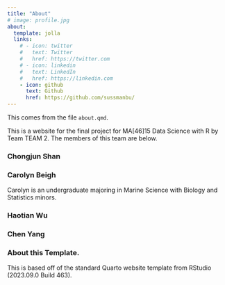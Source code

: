 ```yaml
---
title: "About"
# image: profile.jpg
about:
  template: jolla
  links:
    # - icon: twitter
    #   text: Twitter
    #   href: https://twitter.com
    # - icon: linkedin
    #   text: LinkedIn
    #   href: https://linkedin.com
    - icon: github
      text: Github
      href: https://github.com/sussmanbu/
---
```


This comes from the file `about.qmd`.

This is a website for the final project for MA\[46\]15 Data Science with R by Team TEAM 2. The members of this team are below.

### Chongjun Shan 

### Carolyn Beigh
Carolyn is an undergraduate majoring in Marine Science with Biology and Statistics minors.

### Haotian Wu

### Chen Yang

<!-- Please leave in the information below -->

### About this Template.

This is based off of the standard Quarto website template from RStudio (2023.09.0 Build 463).

